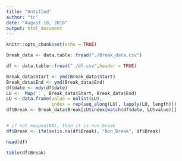 ```yaml
---
title: "Untitled"
author: "tc"
date: "August 18, 2018"
output: html_document
---
```


```r
knitr::opts_chunk$set(echo = TRUE)
```



```r


Break_data <- data.table::fread("./Break_data.csv")

df <- data.table::fread("./df.csv",header = TRUE)

Break_data$Start <- ymd(Break_data$Start)
Break_data$End <- ymd(Break_data$End)
df$date <- mdy(df$date)
LU <-  Map(`:`, Break_data$Start, Break_data$End)
LU <- data.frame(value = unlist(LU),
                 index = rep(seq_along(LU), lapply(LU, length)))
df$Break <- Break_data$Break[LU$index[match(df$date, LU$value)]]


# if not mapped(NA), then it is non_break
df$Break <- ifelse(is.na(df$Break), "Non_Break", df$Break)

head(df)

table(df$Break)

```



